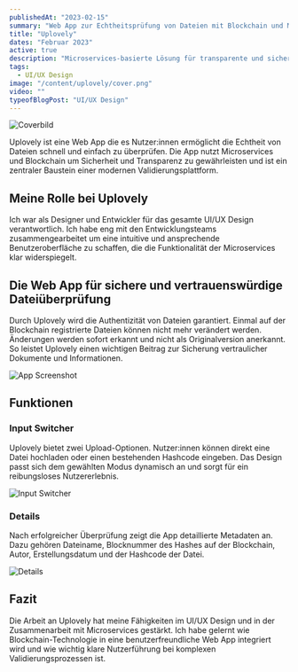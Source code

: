 ```yaml
---
publishedAt: "2023-02-15"
summary: "Web App zur Echtheitsprüfung von Dateien mit Blockchain und Microservices."
title: "Uplovely"
dates: "Februar 2023"
active: true
description: "Microservices-basierte Lösung für transparente und sichere Datei-Validierung."
tags:
  - UI/UX Design
image: "/content/uplovely/cover.png"
video: ""
typeofBlogPost: "UI/UX Design"
---
```


![Coverbild](/content/uplovely/cover.png)

Uplovely ist eine Web App die es Nutzer:innen ermöglicht die Echtheit von Dateien schnell und einfach zu überprüfen. Die App nutzt Microservices und Blockchain um Sicherheit und Transparenz zu gewährleisten und ist ein zentraler Baustein einer modernen Validierungsplattform.

## Meine Rolle bei Uplovely

Ich war als Designer und Entwickler für das gesamte UI/UX Design verantwortlich. Ich habe eng mit den Entwicklungsteams zusammengearbeitet um eine intuitive und ansprechende Benutzeroberfläche zu schaffen, die die Funktionalität der Microservices klar widerspiegelt.

## Die Web App für sichere und vertrauenswürdige Dateiüberprüfung

Durch Uplovely wird die Authentizität von Dateien garantiert. Einmal auf der Blockchain registrierte Dateien können nicht mehr verändert werden. Änderungen werden sofort erkannt und nicht als Originalversion anerkannt. So leistet Uplovely einen wichtigen Beitrag zur Sicherung vertraulicher Dokumente und Informationen.

![App Screenshot](/content/uplovely/app.gif)

## Funktionen

### Input Switcher

Uplovely bietet zwei Upload-Optionen. Nutzer:innen können direkt eine Datei hochladen oder einen bestehenden Hashcode eingeben. Das Design passt sich dem gewählten Modus dynamisch an und sorgt für ein reibungsloses Nutzererlebnis.

![Input Switcher](/content/uplovely/input-switcher.gif)

### Details

Nach erfolgreicher Überprüfung zeigt die App detaillierte Metadaten an. Dazu gehören Dateiname, Blocknummer des Hashes auf der Blockchain, Autor, Erstellungsdatum und der Hashcode der Datei.

![Details](/content/uplovely/details.png)

## Fazit

Die Arbeit an Uplovely hat meine Fähigkeiten im UI/UX Design und in der Zusammenarbeit mit Microservices gestärkt. Ich habe gelernt wie Blockchain-Technologie in eine benutzerfreundliche Web App integriert wird und wie wichtig klare Nutzerführung bei komplexen Validierungsprozessen ist.
